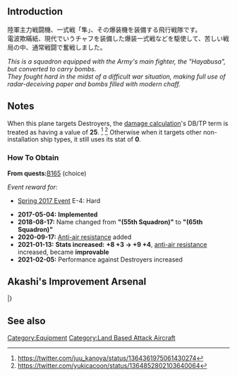 {{EquipmentInfo|224}}

==Introduction==
陸軍主力戦闘機、一式戦「隼」、その爆装機を装備する飛行戦隊です。<br>
電波欺瞞紙、現代でいうチャフを装備した爆装一式戦などを駆使して、苦しい戦局の中、通常戦闘で奮戦しました。

''This is a squadron equipped with the Army's main fighter, the "Hayabusa", but converted to carry bombs.''<br>
''They fought hard in the midst of a difficult war situation, making full use of radar-deceiving paper and bombs filled with modern chaff.''

==Notes==
When this plane targets Destroyers, the [[Land-Based Air Squadron#Attack Power|damage calculation]]'s <math>\text{DB/TP}</math> term is treated as having a value of '''25'''.
<ref>https://twitter.com/juu_kanoya/status/1364361975061430274</ref>
<ref>https://twitter.com/yukicacoon/status/1364852802103640064</ref>
Otherwise when it targets other non-installation ship types, it still uses its {{Torpedo}} stat of '''0'''.

<div class="mw-collapsible"><h3>How To Obtain</h3>
<div class="mw-collapsible-content">
'''From quests: '''[[Quests#B165|B165]] (choice)

''Event reward for:''
* [[Spring 2017 Event]] E-4: Hard

</div></div>


<div class="mw-collapsible><h3>Updates History</h3>
<div class="mw-collapsible-content>
* '''2017-05-04:''' '''Implemented'''
* '''2018-08-17:''' Name changed from '''"(55th Squadron)"''' to '''"(65th Squadron)"'''
* '''2020-09-17:''' [[Anti-Air Fire#Shoot Down Resistance|Anti-air resistance]] added
* '''2021-01-13:''' '''Stats increased:'''  '''{{Dive}}+8 {{Hit}}+3 → {{Dive}}+9 {{Hit}}+4 ''', [[Anti-Air Fire#Shoot Down Resistance|anti-air resistance]] increased, became '''improvable'''
* '''2021-02-05:''' Performance against Destroyers increased
</div></div>

==Akashi's Improvement Arsenal==
{{AkashiWorkshop}}
{{AkashiWorkshopLine
|Name={{PAGENAME}}
|ItemType=Interceptor Fighter2
|Fuel=140
|Ammo=240
|Steel=20
|Baux=350
|Mats0-5=7/8
|Mats6-9=8/9
|Mats10=-
|Screws0-5=4/5
|Screws6-9=6/7
|Screws10=-
|EquipConsume0-5=2x{{RedPlane|Suisei}}
|EquipConsume6-9=2x{{BluePlane|Ryuusei}}
|EquipConsume10=-
|Wed=✓
|Thu=✓
|Fri=✓
|Sat=✓
|2ndShip=[[Kamoi]]
|Notes=
}}
|}

==See also==

{{Equipmentlist}}
[[Category:Equipment]]
[[Category:Land Based Attack Aircraft]]